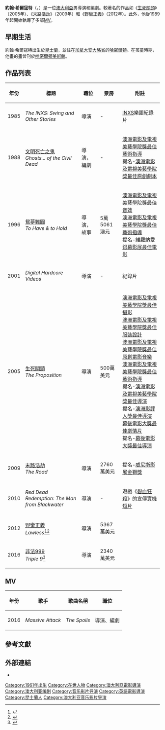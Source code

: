 {{noteTA
|G1=Movie
|G2=Show
}}
{{Infobox entertainer
| type = 導演
| name = 約翰·希爾寇特
| foreignname = John Hillcoat
| image = John Hillcoat.jpg
| caption = 2009年，希爾寇特出席於第66屆[[威尼斯影展|威尼斯影展]]的《[[末路浩劫|末路浩劫]]》首映會
| birth_date = {{Birth date and age|1961|08|14}}
| birth_place = {{AUS}}[[昆士蘭|昆士蘭]]
| occupation = [[導演|導演]]，[[編劇|編劇]]
| yearsactive = 1985年至今
}}
'''約翰·希爾寇特'''（{{lang-en|'''John Hillcoat'''}}，{{bd|1961年|8月14日}}）是一位[[澳大利亞|澳大利亞]]男導演和編劇。較著名的作品如《[[生死關頭_(2005年電影)|生死關頭]]》（2005年）、《[[末路浩劫|末路浩劫]]》（2009年）和《[[野蠻正義|野蠻正義]]》（2012年）。此外，他從1989年起開始執導了多部[[MV|MV]]。

== 早期生活 ==
約翰·希爾寇特出生於[[昆士蘭|昆士蘭]]，並住在[[加拿大|加拿大]][[安大略省|安大略省]]的[[哈密爾頓|哈密爾頓]]。在孩童時期，他畫的畫曾刊於[[哈密爾頓美術館|哈密爾頓美術館]]。

== 作品列表 ==
{| class = "wikitable sortable"
|-
! 年份
! 標題
! 職位
! 票房
! 附註
|-
| 1985
| ''The INXS: Swing and Other Stories''
| 導演
| -
| [[INXS|INXS]]樂團紀錄片
|-
| 1988
| [[文明死亡之鬼|文明死亡之鬼]]<br>''Ghosts... of the Civil Dead''
| 導演，編劇
| -
| [[澳洲電影及電視美藝學院獎|澳洲電影及電視美藝學院獎最佳藝術指導]]<br>提名-[[澳洲電影及電視美藝學院獎|澳洲電影及電視美藝學院獎最佳原創劇本]]
|-
| 1996
| [[鴛夢難圓|鴛夢難圓]]<br>''To Have & to Hold''
| 導演，故事
| 5萬5061澳元
| [[澳洲電影及電視美藝學院獎|澳洲電影及電視美藝學院獎最佳音效]]<br>[[澳洲電影及電視美藝學院獎|澳洲電影及電視美藝學院獎最佳藝術指導]]<br>提名-[[維羅納愛銀幕影展|維羅納愛銀幕影展最佳電影]]
|-
| 2001
| ''Digital Hardcore Videos''
| 導演
| -
| 紀錄片
|-
| 2005
| [[生死關頭_(2005年電影)|生死關頭]]<br>''The Proposition''
| 導演
| 500萬美元
| [[澳洲電影及電視美藝學院獎|澳洲電影及電視美藝學院獎最佳攝影]]<br/>[[澳洲電影及電視美藝學院獎|澳洲電影及電視美藝學院獎最佳服裝設計]]<br/>[[澳洲電影及電視美藝學院獎|澳洲電影及電視美藝學院獎最佳原創電影音樂]]<br/>[[澳洲電影及電視美藝學院獎|澳洲電影及電視美藝學院獎最佳藝術指導]]<br>提名-[[澳洲電影及電視美藝學院獎|澳洲電影及電視美藝學院獎最佳導演]]<br>提名-[[澳洲影評人|澳洲影評人獎最佳導演]]<br>[[幕後電影大獎|幕後電影大獎最佳劇情片]]<br>提名-[[幕後電影大獎|幕後電影大獎最佳導演]]
|-
| 2009
| [[末路浩劫|末路浩劫]]<br>''The Road''
| 導演
| 2760萬美元
| 提名-[[金獅獎|威尼斯影展金獅獎]]
|-
| 2010
| ''Red Dead Redemption: The Man from Blackwater''
| 導演
| -
| 遊戲《[[碧血狂殺系列|碧血狂殺]]》的宣傳[[Machinima|實機短片]]
|-
| 2012
| [[野蠻正義|野蠻正義]]<br>''Lawless''<ref name="Official Selection">{{cite web |url=http://www.festival-cannes.fr/en/article/58878.html |title=2012 Official Selection |accessdate=2012-04-19 |work=Cannes |archive-date=2016-04-19 |archive-url=https://web.archive.org/web/20160419232247/http://www.festival-cannes.fr/en/article/58878.html |dead-url=no }}</ref><ref name="timeout">{{cite web |url=http://www.timeout.com/london/feature/2547/cannes-film-festival-2012-line-up-announced |title=Cannes Film Festival 2012 line-up announced |accessdate=2012-04-19 |work=timeout |archive-date=2012-12-20 |archive-url=https://web.archive.org/web/20121220123336/http://www.timeout.com/london/feature/2547/cannes-film-festival-2012-line-up-announced |dead-url=no }}</ref>
| 導演
| 5367萬美元
| 
|-
| 2016
| [[非法999|非法999]]<br>''Triple 9''<ref>{{cite web|last=Fleming, Jr.|first=Mike|title=Open Road Acquires Domestic On ‘Triple Nine;’ Michael B. Jordan, Aaron Paul, Gal Gadot, Michael Pena Join Killer Cast|url=http://www.deadline.com/2014/02/open-road-acquires-domestic-on-triple-nine-michael-b-jordan-aaron-paul-gal-gadot-michael-pena-join-killer-cast/|publisher=Deadline|accessdate=February 7, 2014|archive-date=2014-08-02|archive-url=https://web.archive.org/web/20140802211841/http://www.deadline.com/2014/02/open-road-acquires-domestic-on-triple-nine-michael-b-jordan-aaron-paul-gal-gadot-michael-pena-join-killer-cast/|dead-url=no}}</ref>
| 導演
| 2340萬美元
| 
|}

== MV ==
{| class="wikitable sortable"
|-
! 年份
! 歌手
!歌曲名稱
! 職位
|-
| 2016
|''Massive Attack''
|''The Spoils''
| 導演、編劇
|}

== 參考文獻 ==
{{reflist}}

== 外部連結 ==
{{Commonscat|John Hillcoat|約翰·希爾寇特}}
*{{IMDb name|384825}}

{{John Hillcoat}}
{{Authority control}}
{{DEFAULTSORT:Hillcoat, John}}
[[Category:1961年出生|Category:1961年出生]]
[[Category:在世人物|Category:在世人物]]
[[Category:澳大利亞電影導演|Category:澳大利亞電影導演]]
[[Category:澳大利亚编剧|Category:澳大利亚编剧]]
[[Category:音乐影片导演|Category:音乐影片导演]]
[[Category:英語電影導演|Category:英語電影導演]]
[[Category:昆士蘭人|Category:昆士蘭人]]
[[Category:澳大利亚音乐影片导演|Category:澳大利亚音乐影片导演]]